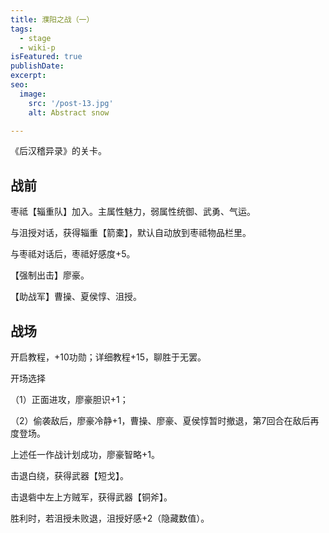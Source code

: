 ```yaml
---
title: 濮阳之战（一）
tags:
  - stage
  - wiki-p
isFeatured: true
publishDate: 
excerpt: 
seo:
  image:
    src: '/post-13.jpg'
    alt: Abstract snow

---
```


《后汉稽异录》的关卡。

## 战前

枣祗【辎重队】加入。主属性魅力，弱属性统御、武勇、气运。

与沮授对话，获得辎重【箭橐】，默认自动放到枣祗物品栏里。

与枣祗对话后，枣祗好感度+5。

【强制出击】廖豪。

【助战军】曹操、夏侯惇、沮授。

## 战场

开启教程，+10功勋；详细教程+15，聊胜于无罢。

开场选择

（1）正面进攻，廖豪胆识+1；

（2）偷袭敌后，廖豪冷静+1，曹操、廖豪、夏侯惇暂时撤退，第7回合在敌后再度登场。

上述任一作战计划成功，廖豪智略+1。

击退白绕，获得武器【短戈】。

击退砦中左上方贼军，获得武器【铜斧】。

胜利时，若沮授未败退，沮授好感+2（隐藏数值）。